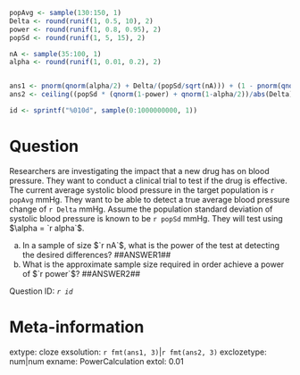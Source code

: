```r

popAvg <- sample(130:150, 1)
Delta <- round(runif(1, 0.5, 10), 2)
power <- round(runif(1, 0.8, 0.95), 2)
popSd <- round(runif(1, 5, 15), 2)

nA <- sample(35:100, 1)
alpha <- round(runif(1, 0.01, 0.2), 2)


ans1 <- pnorm(qnorm(alpha/2) + Delta/(popSd/sqrt(nA))) + (1 - pnorm(qnorm(1-alpha/2) + Delta/(popSd/sqrt(nA))))
ans2 <- ceiling((popSd * (qnorm(1-power) + qnorm(1-alpha/2))/abs(Delta))^2)

id <- sprintf("%010d", sample(0:1000000000, 1))

```

Question
========
Researchers are investigating the impact that a new drug has on blood pressure.  They want to conduct a clinical trial to test if the drug is effective.  The current average systolic blood pressure in the target population is `r popAvg` mmHg.  They want to be able to detect a true average blood pressure change of `r Delta` mmHg.  Assume the population standard deviation of systolic blood pressure is known to be `r popSd` mmHg. They will test using $\alpha = `r alpha`$. 


a. In a sample of size $`r nA`$, what is the power of the test at detecting the desired differences?  ##ANSWER1##
b. What is the approximate sample size required in order achieve a power of $`r power`$? ##ANSWER2##

Question ID: *`r id`*

Meta-information
================
extype: cloze
exsolution: `r fmt(ans1, 3)`|`r fmt(ans2, 3)`
exclozetype: num|num
exname: PowerCalculation
extol: 0.01